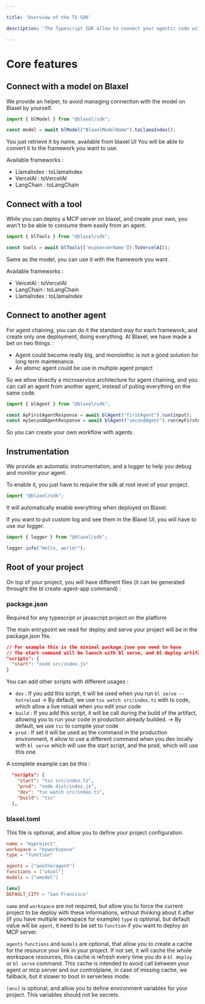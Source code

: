 ```yaml
---

title: 'Overview of the TS SDK'

description: 'The Typescript SDK allow to connect your agentic code with Blaxel Platform.'

---
```


# Core features

## Connect with a model on Blaxel

We provide an helper, to avoid managing connection with the model on Blaxel by yourself.

```ts
import { blModel } from "@blaxel/sdk";

const model = await blModel("BlaxelModelName").toLlamaIndex();
```

You just retrieve it by name, available from blaxel UI
You will be able to convert it to the framework you want to use.

Available frameworks :
- LlamaIndex : toLlamaIndex
- VercelAI : toVercelAI
- LangChain : toLangChain


## Connect with a tool

While you can deploy a MCP server on blaxel, and create your own, you wan't to be able to consume them easily from an agent.

```ts
import { blTools } from "@blaxel/sdk";

const tools = await blTools(['mcpServerName']).ToVercelAI();
```

Same as the model, you can use it with the framework you want.

Available frameworks :
- VercelAI : toVercelAI
- LangChain : toLangChain
- LlamaIndex : toLlamaIndex

## Connect to another agent

For agent chaining, you can do it the standard way for each framework, and create only one deployment, doing everything.
At Blaxel, we have made a bet on two things :
- Agent could become really big, and monolothic is not a good solution for long term maintenance.
- An atomic agent could be use in multiple agent project

So we allow directly a microservice architecture for agent chaining, and you can call an agent from another agent, instead of puting everything on the same code.

```ts
import { blAgent } from "@blaxel/sdk";

const myFirstAgentResponse = await blAgent("firstAgent").run(input);
const mySecondAgentResponse = await blAgent("secondAgent").run(myFirstAgentResponse);
```

So you can create your own workflow with agents.


## Instrumentation

We provide an automatic instrumentation, and a logger to help you debug and monitor your agent.

To enable it, you just have to require the sdk at root level of your project.

```ts
import "@blaxel/sdk";
```

It will automatically enable everything when deployed on Blaxel.

If you want to put custom log and see them in the Blaxel UI, you will have to use our logger.

```ts
import { logger } from "@blaxel/sdk";

logger.info("Hello, world!");
```

## Root of your project

On top of your project, you will have different files (it can be generated throught the bl create-agent-app command) :

### package.json
Required for any typescript or javascript project on the platform


The main entrypoint we read for deploy and serve your project will be in the package.json file.

```json
// For example this is the minimal package.json you need to have
// The start command will be launch with bl serve, and bl deploy artifact used for deployment
"scripts": {
  "start": "node src/index.js"
}
```
You can add other scripts with different usages :
- `dev` : If you add this script, it will be used when you run `bl serve --hotreload`
-> By default, we use `tsx watch src/index.ts` with ts code, which allow a live reload when you edit your code
- `build` : If you add this script, it will be call during the build of the artifact, allowing you to run your code in production already builded.
-> By default, we use `tsc` to compile your code
- `prod` : If set it will be used as the command in the production environment, it allow to use a different command when you dev locally with `bl serve` which will use the start script, and the prod, which will use this one.


A complete example can be this :
```json
  "scripts": {
    "start": "tsx src/index.ts",
    "prod": "node dist/index.js",
    "dev": "tsx watch src/index.ts",
    "build": "tsc"
  },
```

### blaxel.toml

This file is optional, and allow you to define your project configuration.

```toml
name = "myproject"
workspace = "myworkspace"
type = "function"

agents = ["anotheragent"]
functions = ["atool"]
models = ["amodel"]

[env]
DEFAULT_CITY = "San Francisco"
```

`name` and `workspace` are not required, but allow you to force the current project to be deploy with these informations, without thinking about it after (if you have multiple workspace for example)
`type` is optional, but default value will be `agent`, it need to be set to `function` if you want to deploy an MCP server.

`agents` `functions` and `models` are optional, that allow you to create a cache for the resource your link in your project.
If not set, it will cache the whole workspace resources, this cache is refresh every time you do a `bl deploy` or `bl serve` command.
This cache is intended to avoid call between your agent or mcp server and our controlplane, in case of missing cache, we fallback, but it slower to boot in serverless mode.

`[env]` is optional, and allow you to define environment variables for your project.
This variables should not be secrets.


